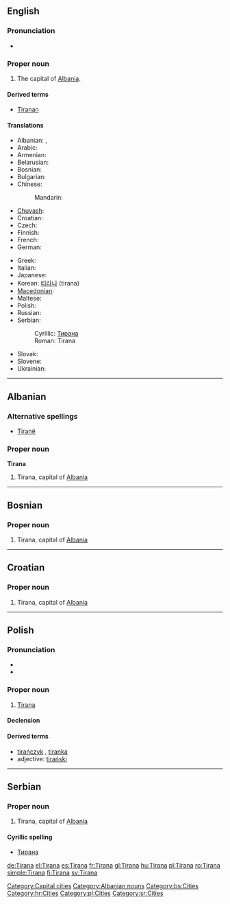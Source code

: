{{wikipedia}}
==English==

===Pronunciation===
* {{rhymes|ɑːnə}}

===Proper noun===
{{infl|en|proper noun}}

# The capital of [[Albania]].

====Derived terms====
* [[Tiranan]]

====Translations====
{{trans-top|capital of Albania}}
* Albanian: {{t-|sq|Tirana|xs=Albanian}} {{definite}}, {{t-|sq|Tiranë|xs=Albanian}} {{indefinite}}
* Arabic: {{t|ar|تيرانا|f|tr=tiraanaa|sc=Arab}}
* Armenian: {{t-|hy|Տիրանա|tr=Tirana|sc=Armn|xs=Armenian}}
* Belarusian: {{t|be|Тырана|f|tr=Tyrána|sc=Cyrl|xs=Belarusian}}
* Bosnian: {{t-|bs|Tirana|f}}
* Bulgarian: {{t-|bg|Тирана|f|tr=Tirána|sc=Cyrl}}
* Chinese:
*: Mandarin: {{t|cmn|地拉那|tr=Dìlānà|sc=Hani|xs=Mandarin}}
* [[Chuvash]]: {{tø|cv|Тирáна|tr=Tirana|sc=Cyrl}}
* Croatian: {{t-|hr|Tirana|f}}
* Czech: {{t-|cs|Tirana|f}}
* Finnish: {{t+|fi|Tirana}}
* French: {{t+|fr|Tirana|m}}
* German: {{t+|de|Tirana|n}}
{{trans-mid}}
* Greek: {{t+|el|Τίρανα|sc=Grek}}
* Italian: {{t-|it|Tirana}}
* Japanese: {{t-|ja|ティラナ|tr=Tirana|sc=Jpan}}
* Korean: [[티라나]] (tirana)
* [[Macedonian]]: {{t-|mk|Тирана|f|tr=Tirána|sc=Cyrl|xs=Macedonian}}
* Maltese: {{t-|mt|Tirana|xs=Maltese}}
* Polish: {{t+|pl|Tirana|f}}
* Russian: {{t-|ru|Тирана|f|tr=Tirána|sc=Cyrl}}
* Serbian:
*: Cyrillic: [[Тирана]] {{f}}
*: Roman: Tirana {{f}}
* Slovak: {{t-|sk|Tirana|f}}
* Slovene: {{t-|sl|Tirana|f}}
* Ukrainian: {{t-|uk|Тирана|f|tr=Tyrána|sc=Cyrl|xs=Ukrainian}}
{{trans-bottom}}

[[Category:Capital cities]]

----

==Albanian==

===Alternative spellings===
* [[Tiranë]]

===Proper noun===
'''Tirana'''

# Tirana, capital of [[Albania]]

[[Category:Albanian nouns]]

----

==Bosnian==

===Proper noun===
{{infl|bs|proper noun|g=f}}

# Tirana, capital of [[Albania]]

[[Category:bs:Cities]]

----

==Croatian==

===Proper noun===
{{infl|hr|proper noun|g=f}}

# Tirana, capital of [[Albania]]

[[Category:hr:Cities]]

----

==Polish==

===Pronunciation===
* {{IPA|/t̪iˈran̪a/|lang=pl}}
* {{audio|Pl-Tirana.ogg|audio}}

===Proper noun===
{{infl|pl|proper noun|g=f}}

# [[#English|Tirana]]

====Declension====
{{pl-decl-noun-sing
|Tirana
|Tirany
|Tiranie
|Tiranę
|Tiraną
|Tiranie
|Tirano
}}

====Derived terms====
* [[tirańczyk]] {{m}}, [[tiranka]] {{f}}
* adjective: [[tirański]]

[[Category:pl:Cities]]

----

==Serbian==

===Proper noun===
{{infl|sv|proper noun|g=f}}

# Tirana, capital of [[Albania]]

====Cyrillic spelling====
* [[Тирана#Serbian|Тирана]]

[[Category:sr:Cities]]

[[de:Tirana]]
[[el:Tirana]]
[[es:Tirana]]
[[fr:Tirana]]
[[gl:Tirana]]
[[hu:Tirana]]
[[pl:Tirana]]
[[ro:Tirana]]
[[simple:Tirana]]
[[fi:Tirana]]
[[sv:Tirana]]